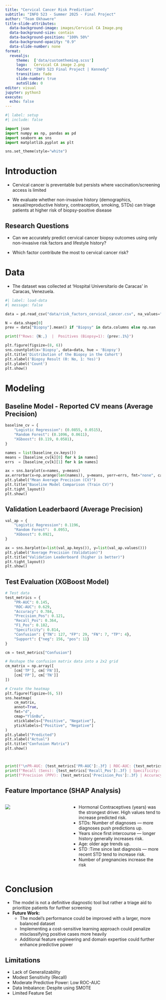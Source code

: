 ```yaml
---
title: "Cervical Cancer Risk Prediction"
subtitle: "INFO 523 - Summer 2025 - Final Project"
author: "Team Okhawere"
title-slide-attributes:
  data-background-image: images/Cervical CA Image.png
  data-background-size: contain
  data-background-position: "100% 50%"
  data-background-opacity: "0.9"
  data-slide-number: none
format:
  revealjs: 
     theme:  ['data/customtheming.scss']
     logo:   Cervical CA image 2.png
     footer: "INFO 523 Final Project | Kennedy"
     transition: fade
     slide-number: true
     autoSlide: 0
editor: visual
jupyter: python3
execute:
  echo: false
---
```


```python
#| label: setup
#| include: false

import json
import numpy as np, pandas as pd
import seaborn as sns
import matplotlib.pyplot as plt

sns.set_theme(style="white")
```

# Introduction

-   Cervical cancer is preventable but persists where vaccination/screening access is limited

-   We evaluate whether non-invasive history (demographics, sexual/reproductive history, contraception, smoking, STDs) can triage patients at higher risk of biopsy-positive disease

## Research Questions

-   Can we accurately predict cervical cancer biopsy outcomes using only non-invasive risk factors and lifestyle history?

-   Which factor contribute the most to cervical cancer risk?

# Data

-   The dataset was collected at 'Hospital Universitario de Caracas' in Caracas, Venezuela.

```python
#| label: load-data
#| message: false

data = pd.read_csv("data/risk_factors_cervical_cancer.csv", na_values="?")

N = data.shape[0]
prev = data["Biopsy"].mean() if "Biopsy" in data.columns else np.nan

print(f"Rows: {N:,}  |  Positives (Biopsy=1): {prev:.1%}")

plt.figure(figsize=(8, 6))
sns.countplot(x='Biopsy', data=data, hue = 'Biopsy')
plt.title('Distribution of the Biopsy in the Cohort')
plt.xlabel('Biopsy Result (0: No, 1: Yes)')
plt.ylabel('Count')
plt.show()

```

# Modeling

## Baseline Model - Reported CV means (Average Precision)

```python

baseline_cv = {
    "Logistic Regression": (0.0855, 0.0515),
    "Random Forest": (0.1096, 0.0611),
    "XGboost": (0.119, 0.0581),
}

names = list(baseline_cv.keys())
means = [baseline_cv[k][0] for k in names]
errs  = [baseline_cv[k][1] for k in names]

ax = sns.barplot(x=names, y=means)
ax.errorbar(x=np.arange(len(names)), y=means, yerr=errs, fmt="none", capsize=4, color="black")
plt.ylabel("Mean Average Precision (CV)")
plt.title("Baseline Model Comparison (Train CV)")
plt.tight_layout()
plt.show()

```

## Validation Leaderbaord (Average Precision)

```python

val_ap = {
    "Logistic Regression": 0.1196,
    "Random Forest":  0.0953,
    "XGboost": 0.0921,
}

ax = sns.barplot(x=list(val_ap.keys()), y=list(val_ap.values()))
plt.ylabel("Average Precision (Validation)")
plt.title("Validation Leaderboard (higher is better)") 
plt.tight_layout()
plt.show()

```

## Test Evaluation (XGBoost Model)

```python
# Test data
test_metrics = {
    "PR-AUC": 0.145,
    "ROC-AUC": 0.629,
    "Accuracy": 0.784,
    "Precision_Pos": 0.121,
    "Recall_Pos": 0.364,
    "F1_Pos": 0.182,
    "Specificity": 0.814,
    "Confusion": {"TN": 127, "FP": 29, "FN": 7, "TP": 4},
    "Support": {"neg": 156, "pos": 11}
}

cm = test_metrics["Confusion"]

# Reshape the confusion matrix data into a 2x2 grid
cm_matrix = np.array([
    [cm['TP'], cm['FN']],
    [cm['FP'], cm['TN']]
])

# Create the heatmap
plt.figure(figsize=(6, 5))
sns.heatmap(
    cm_matrix, 
    annot=True, 
    fmt="d", 
    cmap="YlGnBu",
    xticklabels=["Positive", "Negative"],
    yticklabels=["Positive", "Negative"]
)
plt.ylabel("Predicted")
plt.xlabel("Actual")
plt.title("Confusion Matrix")
plt.show()



print(f"\nPR-AUC: {test_metrics['PR-AUC']:.3f} | ROC-AUC: {test_metrics['ROC-AUC']:.3f}")
print(f"Recall (Sens): {test_metrics['Recall_Pos']:.3f} | Specificity: {test_metrics['Specificity']:.3f}")
print(f"Precision (PPV): {test_metrics['Precision_Pos']:.3f} | Accuracy: {test_metrics['Accuracy']:.3f}")
```

## Feature Importance (SHAP Analysis)

::::: columns
::: {.column width="40%"}
![](images/shap.png)
:::

::: {.column width="60%"}
-   Hormonal Contraceptives (years) was the strongest driver. High values tend to increase predicted risk.
-   STDs: Number of diagnoses — more diagnoses push predictions up.
-   Years since first intercourse — longer history generally increases risk.
-   Age: older age trends up.
-   STD :Time since last diagnosis — more recent STD tend to increase risk.
-   Number of pregnancies increase the risk
:::
:::::

# Conclusion

-   The model is not a definitive diagnostic tool but rather a triage aid to prioritize patients for further screening
-   **Future Work:**
    -   The model's performance could be improved with a larger, more balanced dataset
    -   Implementing a cost-sensitive learning approach could penalize misclassifying positive cases more heavily
    -   Additional feature engineering and domain expertise could further enhance predictive power

## Limitations

-   Lack of Generalizability
-   Modest Sensitivity (Recall)
-   Moderate Predictive Power: Low ROC-AUC
-   Data Imbalance: Despite using SMOTE
-   Limited Feature Set